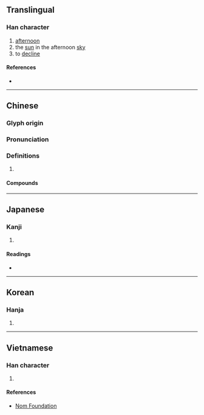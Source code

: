{{character info/new}}
==Translingual==

===Han character===
{{Han char|rn=72|rad=日|as=04|sn=8|four=60281|canj=AMO|ids=⿱日仄}}

# [[afternoon]]
# the [[sun]] in the afternoon [[sky]]
# to [[decline]]

====References====
* {{Han ref|kx=0490.350|dkj=13785|dj=0852.020|hdz=21489.030|uh=6603|ud=26115|bh=CCCA|bd=52426}}

----

==Chinese==
{{zh-forms}}

===Glyph origin===
{{Han etym}}

===Pronunciation===
{{zh-pron
|m=zè
|c=zak1
|mc=
|oc=y
|cat=
}}

===Definitions===
{{zh-hanzi}}

# {{rfdef|zh}}

====Compounds====
{{zh-der|日昃|昃食宵衣|日昃忘食|日中則昃|昏昃|昃晷}}

----

==Japanese==

===Kanji===
{{ja-kanji|grade=|rs=日04}}

# {{defn|lang=ja|sort=日04}}

====Readings====
* {{ja-readings|on=[[そく]] (soku), [[しょく]] (shoku)|kun=[[かたむく]] (katamuku)}}

----

==Korean==

===Hanja===
{{ko-hanja|hangeul=치|eumhun=|rv=chi|mr=ch'i|y=chi}}

# {{defn|lang=ko|sort=日04}}

----

==Vietnamese==

===Han character===
{{vi-readings|rs=日04|hanviet=[[chắc]], [[trắc]]}}

# {{defn|lang=vi|sort=日04}}

====References====
* [http://nomfoundation.org/common/nom_details.php?codepoint=6603 Nom Foundation]